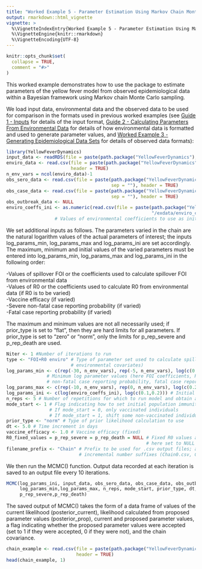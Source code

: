 ```yaml
---
title: "Worked Example 5 - Parameter Estimation Using Markov Chain Monte Carlo Functions"
output: rmarkdown::html_vignette
vignette: >
  %\VignetteIndexEntry{Worked Example 5 - Parameter Estimation Using Markov Chain Monte Carlo Functions}
  %\VignetteEngine{knitr::rmarkdown}
  %\VignetteEncoding{UTF-8}
---
```


```r
knitr::opts_chunk$set(
  collapse = TRUE,
  comment = "#>"
)
```

This worked example demonstrates how to use the package to estimate parameters of the yellow fever model from observed epidemiological data within a Bayesian framework using Markov chain Monte Carlo sampling.

We load input data, environmental data and the observed data to be used for comparison in the formats used in previous worked examples (see [Guide 1 - Inputs](https://mrc-ide.github.io/YellowFeverDynamics/articles/CGuideAInputs.html) for details of the input format, [Guide 2 - Calculating Parameters From Environmental Data](https://mrc-ide.github.io/YellowFeverDynamics/articles/CGuideBParametersEnvironment.html) for details of how environmental data is formatted and used to generate parameter values, and [Worked Example 3 - Generating Epidemiological Data Sets](https://mrc-ide.github.io/YellowFeverDynamics/articles/BWorkedExampleCDataGenerate.html) for details of observed data formats):

```r
library(YellowFeverDynamics)
input_data <- readRDS(file = paste(path.package("YellowFeverDynamics"), "/exdata/input_data_example.Rds", sep = ""))
enviro_data <- read.csv(file = paste(path.package("YellowFeverDynamics"), "/exdata/enviro_data_example.csv", sep = ""),
                        header = TRUE)
n_env_vars = ncol(enviro_data)-1
obs_sero_data <- read.csv(file = paste(path.package("YellowFeverDynamics"), "/exdata/obs_sero_data_example.csv", 
                                       sep = ""), header = TRUE)
obs_case_data <- read.csv(file = paste(path.package("YellowFeverDynamics"), "/exdata/obs_case_data_example.csv", 
                                       sep = ""), header = TRUE)
obs_outbreak_data <- NULL
enviro_coeffs_ini <- as.numeric(read.csv(file = paste(path.package("YellowFeverDynamics"),
                                                      "/exdata/enviro_coeffs_example.csv", sep = ""), header = TRUE)) 
                  # Values of environmental coefficients to use as initial parameter values
```

We set additional inputs as follows. The parameters varied in the chain are the natural logarithm values of the actual parameters of interest; the inputs log_params_min, log_params_max and log_params_ini are set accordingly. The maximum, minimum and initial values of the varied parameters must be entered into log_params_min, log_params_max and log_params_ini in the following order:

-Values of spillover FOI or the coefficients used to calculate spillover FOI from environmental data  
-Values of R0 or the coefficients used to calculate R0 from environmental data (if R0 is to be varied)  
-Vaccine efficacy (if varied)  
-Severe non-fatal case reporting probability (if varied)  
-Fatal case reporting probability (if varied)

The maximum and minimum values are not all necessarily used; if prior_type is set to "flat", then they are hard limits for all parameters. If prior_type is set to "zero" or "norm", only the limits for p_rep_severe and p_rep_death are used.

```r
Niter <- 1 #Number of iterations to run
type <- "FOI+R0 enviro" # Type of parameter set used to calculate spillover FOI and R0 (here both calculated from
                        # environmental covariates)
log_params_min <- c(rep(-30, n_env_vars), rep(-5, n_env_vars), log(c(0.01, 0.01))) 
               # Minimum log parameter values (here FOI coefficients, R0 coefficients, vaccine efficacy, severe
               # non-fatal case reporting probability, fatal case reporting probability)
log_params_max <- c(rep(-10, n_env_vars), rep(0, n_env_vars), log(c(0.25, 0.25))) # Maximum log parameter values
log_params_ini <- c(log(enviro_coeffs_ini), log(c(0.1,0.2))) # Initial log parameter values
n_reps <- 5 # Number of repetitions for which to run model and obtain average outputs
mode_start <- 1 # Flag indicating how to set initial population immunity level in addition to vaccination
                # If mode_start = 0, only vaccinated individuals
                # If mode_start = 1, shift some non-vaccinated individuals into recovered to give herd immunity
prior_type <- "norm" # Type of prior likelihood calculation to use
dt <- 5.0 # Time increment in days
vaccine_efficacy <- 1.0 # Vaccine efficacy (fixed)
R0_fixed_values = p_rep_severe = p_rep_death = NULL # Fixed R0 values and severe and fatal case reporting probabilities;
                                                    # here set to NULL because values are variable
filename_prefix <- "Chain" # Prefix to be used for .csv output files; a new file is created every 10,000 iterations with
                           # incremental number suffixes (Chain0.csv, Chain1.csv, etc.)
```

We then run the MCMC() function. Output data recorded at each iteration is saved to an output file every 10 iterations.

```r
MCMC(log_params_ini, input_data, obs_sero_data, obs_case_data, obs_outbreak_data, filename_prefix, Niter, type,
     log_params_min,log_params_max, n_reps, mode_start, prior_type, dt, enviro_data, R0_fixed_values, vaccine_efficacy,
     p_rep_severe,p_rep_death)
```

The saved output of MCMC() takes the form of a data frame of values of the current likelihood (posterior_current), likelihood calculated from proposed parameter values (posterior_prop), current and proposed parameter values, a flag indicating whether the proposed parameter values were accepted (set to 1 if they were accepted, 0 if they were not), and the chain covariance.

```r
chain_example <- read.csv(file = paste(path.package("YellowFeverDynamics"), "/exdata/Chain_example.csv", sep = ""),
                          header = TRUE)
head(chain_example, 1)
```
